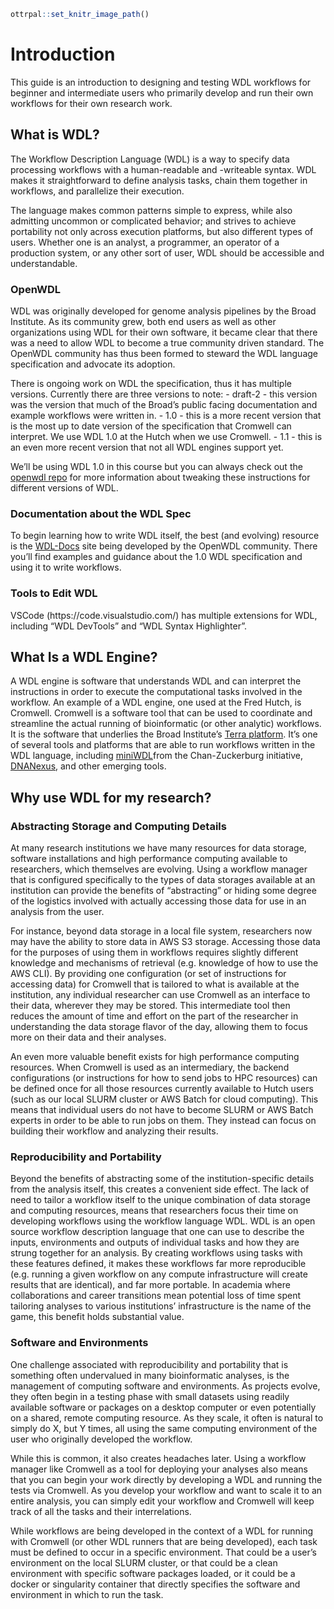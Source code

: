 
```r
ottrpal::set_knitr_image_path()
```

# Introduction
This guide is an introduction to designing and testing WDL workflows for beginner and intermediate users who primarily develop and run their own workflows for their own research work.  




## What is WDL?
The Workflow Description Language (WDL) is a way to specify data processing workflows with a human-readable and -writeable syntax. WDL makes it straightforward to define analysis tasks, chain them together in workflows, and parallelize their execution. 

The language makes common patterns simple to express, while also admitting uncommon or complicated behavior; and strives to achieve portability not only across execution platforms, but also different types of users. Whether one is an analyst, a programmer, an operator of a production system, or any other sort of user, WDL should be accessible and understandable.

### OpenWDL

WDL was originally developed for genome analysis pipelines by the Broad Institute. As its community grew, both end users as well as other organizations using WDL for their own software, it became clear that there was a need to allow WDL to become a true community driven standard. The OpenWDL community has thus been formed to steward the WDL language specification and advocate its adoption.

There is ongoing work on WDL the specification, thus it has multiple versions.  Currently there are three versions to note:
- draft-2 - this version was the version that much of the Broad's public facing documentation and example workflows were written in. 
- 1.0 - this is a more recent version that is the most up to date version of the specification that Cromwell can interpret.  We use WDL 1.0 at the Hutch when we use Cromwell.
- 1.1 - this is an even more recent version that not all WDL engines support yet. 

We'll be using WDL 1.0 in this course but you can always check out the [openwdl repo](https://github.com/openwdl/wdl) for more information about tweaking these instructions for different versions of WDL.  


### Documentation about the WDL Spec

To begin learning how to write WDL itself, the best (and evolving) resource is the [WDL-Docs](https://wdl-docs.readthedocs.io/en/stable/) site being developed by the OpenWDL community.  There you'll find examples and guidance about the 1.0 WDL specification and using it to write workflows.  


### Tools to Edit WDL

VSCode (https://code.visualstudio.com/) has multiple extensions for WDL, including "WDL DevTools" and  "WDL Syntax Highlighter". 

##  What Is a WDL Engine?

A WDL engine is software that understands WDL and can interpret the instructions in order to execute the computational tasks involved in the workflow.  An example of a WDL engine, one used at the Fred Hutch, is Cromwell.  Cromwell is a software tool that can be used to coordinate and streamline the actual running of bioinformatic (or other analytic) workflows. It is the software that underlies the Broad Institute's [Terra platform](https://terra.bio/).  It's one of several tools and platforms that are able to run workflows written in the WDL language, including [miniWDL](https://miniwdl.readthedocs.io/en/latest/)from the Chan-Zuckerburg initiative, [DNANexus](https://www.dnanexus.com/), and other emerging tools.  

## Why use WDL for my research?

### Abstracting Storage and Computing Details
At many research institutions we have many resources for data storage, software installations and high performance computing available to researchers, which themselves are evolving.  Using a workflow manager that is configured specifically to the types of data storages available at an institution can provide the benefits of "abstracting" or hiding some degree of the logistics involved with actually accessing those data for use in an analysis from the user.  

For instance, beyond data storage in a local file system, researchers now may have the ability to store data in AWS S3 storage.  Accessing those data for the purposes of using them in workflows requires slightly different knowledge and mechanisms of retrieval (e.g. knowledge of how to use the AWS CLI).  By providing one configuration (or set of instructions for accessing data) for Cromwell that is tailored to what is available at the institution, any individual researcher can use Cromwell as an interface to their data, wherever they may be stored.  This intermediate tool then reduces the amount of time and effort on the part of the researcher in understanding the data storage flavor of the day, allowing them to focus more on their data and their analyses.

An even more valuable benefit exists for high performance computing resources.  When Cromwell is used as an intermediary, the backend configurations (or instructions for how to send jobs to HPC resources) can be defined once for all those resources currently available to Hutch users (such as our local SLURM cluster or AWS Batch for cloud computing).  This means that individual users do not have to become SLURM or AWS Batch experts in order to be able to run jobs on them.  They instead can focus on building their workflow and analyzing their results.  

### Reproducibility and Portability
Beyond the benefits of abstracting some of the institution-specific details from the analysis itself, this creates a convenient side effect.  The lack of need to tailor a workflow itself to the unique combination of data storage and computing resources, means that researchers focus their time on developing workflows using the workflow language WDL.  WDL is an open source workflow description language that one can use to describe the inputs, environments and outputs of individual tasks and how they are strung together for an analysis.  By creating workflows using tasks with these features defined, it makes these workflows far more reproducible (e.g. running a given workflow on any compute infrastructure will create results that are identical), and far more portable.  In academia where collaborations and career transitions mean potential loss of time spent tailoring analyses to various institutions' infrastructure is the name of the game, this benefit holds substantial value.  

### Software and Environments
One challenge associated with reproducibility and portability that is something often undervalued in many bioinformatic analyses, is the management of computing software and environments.  As projects evolve, they often begin in a testing phase with small datasets using readily available software or packages on a desktop computer or even potentially on a shared, remote computing resource. As they scale, it often is natural to simply do X, but Y times, all using the same computing environment of the user who originally developed the workflow.  

While this is common, it also creates headaches later. Using a workflow manager like Cromwell as a tool for deploying your analyses also means that you can begin your work directly by developing a WDL and running the tests via Cromwell. As you develop your workflow and want to scale it to an entire analysis, you can simply edit your workflow and Cromwell will keep track of all the tasks and their interrelations.

While workflows are being developed in the context of a WDL for running with Cromwell (or other WDL runners that are being developed), each task must be defined to occur in a specific environment.  That could be a user's environment on the local SLURM cluster, or that could be a clean environment with specific software packages loaded, or it could be a docker or singularity container that directly specifies the software and environment in which to run the task. 




